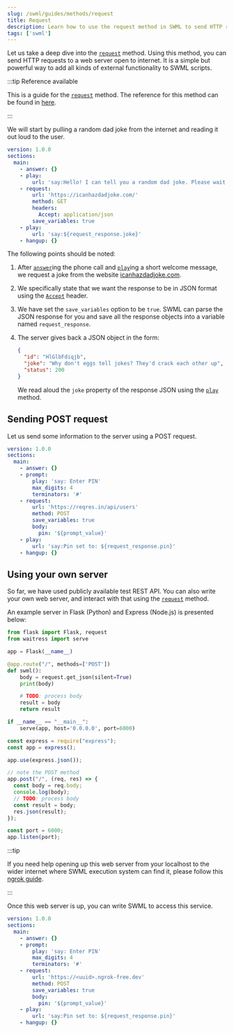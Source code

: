 ```yaml
---
slug: /swml/guides/methods/request
title: Request
description: Learn how to use the request method in SWML to send HTTP requests to a web server.
tags: ['swml']
---
```



Let us take a deep dive into the [`request`] method. Using this method, you can send HTTP requests to
a web server open to internet. It is a simple but powerful way to add all kinds of external functionality to
SWML scripts.

:::tip Reference available

This is a guide for the [`request`] method.
The reference for this method can be found in [here][`request`].

:::

We will start by pulling a random dad joke from the internet and reading it out loud to the user.

```yaml andJson
version: 1.0.0
sections:
  main:
    - answer: {}
    - play:
        url: 'say:Hello! I can tell you a random dad joke. Please wait a moment.'
    - request:
        url: 'https://icanhazdadjoke.com/'
        method: GET
        headers:
          Accept: application/json
        save_variables: true
    - play:
        url: 'say:${request_response.joke}'
    - hangup: {}
```

The following points should be noted:

1.  After [`answer`]ing the phone call and [`play`]ing a short welcome message, we request
    a joke from the website [icanhazdadjoke.com](https://icanhazdadjoke.com/).

2.  We specifically state that we want the response to be in JSON format using the [`Accept`] header.

3.  We have set the `save_variables` option to be `true`. SWML can parse the JSON response for you and save all
    the response objects into a variable named `request_response`.
4.  The server gives back a JSON object in the form:

    ```json
    {
      "id": "HlGlbFdiqjb",
      "joke": "Why don't eggs tell jokes? They'd crack each other up",
      "status": 200
    }
    ```

    We read aloud the `joke` property of the response JSON using the [`play`] method.

## Sending POST request

Let us send some information to the server using a POST request.

```yaml andJson
version: 1.0.0
sections:
  main:
    - answer: {}
    - prompt:
        play: 'say: Enter PIN'
        max_digits: 4
        terminators: '#'
    - request:
        url: 'https://reqres.in/api/users'
        method: POST
        save_variables: true
        body:
          pin: '${prompt_value}'
    - play:
        url: 'say:Pin set to: ${request_response.pin}'
    - hangup: {}
```

## Using your own server

So far, we have used publicly available test REST API. You can also write your own web server, and
interact with that using the [`request`] method.

An example server in Flask (Python) and Express (Node.js) is presented below:

<Tabs groupId="language">
  <TabItem value="python" label="Python/Flask">

```python
from flask import Flask, request
from waitress import serve

app = Flask(__name__)

@app.route("/", methods=['POST'])
def swml():
    body = request.get_json(silent=True)
    print(body)

    # TODO: process body
    result = body
    return result

if __name__ == "__main__":
    serve(app, host='0.0.0.0', port=6000)
```

  </TabItem>
  <TabItem value="js" label="JavaScript/Express">

```javascript
const express = require("express");
const app = express();

app.use(express.json());

// note the POST method
app.post("/", (req, res) => {
  const body = req.body;
  console.log(body);
  // TODO: process body
  const result = body;
  res.json(result);
});

const port = 6000;
app.listen(port);
```

  </TabItem>
</Tabs>

:::tip

If you need help opening up this web server from your localhost to the wider internet where SWML
execution system can find it, please follow this [ngrok guide].

:::

Once this web server is up, you can write SWML to access this service.

```yaml andJson
version: 1.0.0
sections:
  main:
    - answer: {}
    - prompt:
        play: 'say: Enter PIN'
        max_digits: 4
        terminators: '#'
    - request:
        url: 'https://<uuid>.ngrok-free.dev'
        method: POST
        save_variables: true
        body:
          pin: '${prompt_value}'
    - play:
        url: 'say:Pin set to: ${request_response.pin}'
    - hangup: {}
```

[`request`]: /swml/methods/request
[`answer`]: /swml/methods/answer
[`play`]: /swml/methods/play
[`accept`]: https://developer.mozilla.org/en-US/docs/Web/HTTP/Headers/Accept
[ngrok guide]: /platform/basics/guides/technical-troubleshooting/how-to-test-webhooks-with-ngrok
